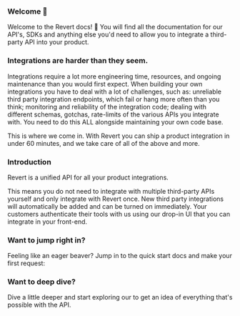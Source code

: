 ### Welcome 👋

Welcome to the Revert docs! 👋 You will find all the documentation for our API's, SDKs and anything else you'd need to allow you to integrate a third-party API into your product.

### Integrations are harder than they seem.

Integrations require a lot more engineering time, resources, and ongoing maintenance than you would first expect.
When building your own integrations you have to deal with a lot of challenges, such as: unreliable third party integration endpoints, which fail or hang more often than you think; monitoring and reliability of the integration code; dealing with different schemas, gotchas, rate-limits of the various APIs you integrate with.
You need to do this ALL alongside maintaining your own code base.

This is where we come in. With Revert you can ship a product integration in under 60 minutes, and we take care of all of the above and more.

### Introduction

Revert is a unified API for all your product integrations.

This means you do not need to integrate with multiple third-party APIs yourself and only integrate with Revert once. New third party integrations will automatically be added and can be turned on immediately.
Your customers authenticate their tools with us using our drop-in UI that you can integrate in your front-end.

### Want to jump right in?

Feeling like an eager beaver? Jump in to the quick start docs and make your first request:

<Cards center>
    <Card title="Quick Start" href="/overview/quick-start" />
</Cards>

### Want to deep dive?

Dive a little deeper and start exploring our to get an idea of everything that's possible with the API.

<Cards center>
    <Card title="API Reference" href="/api-reference" />
</Cards>
